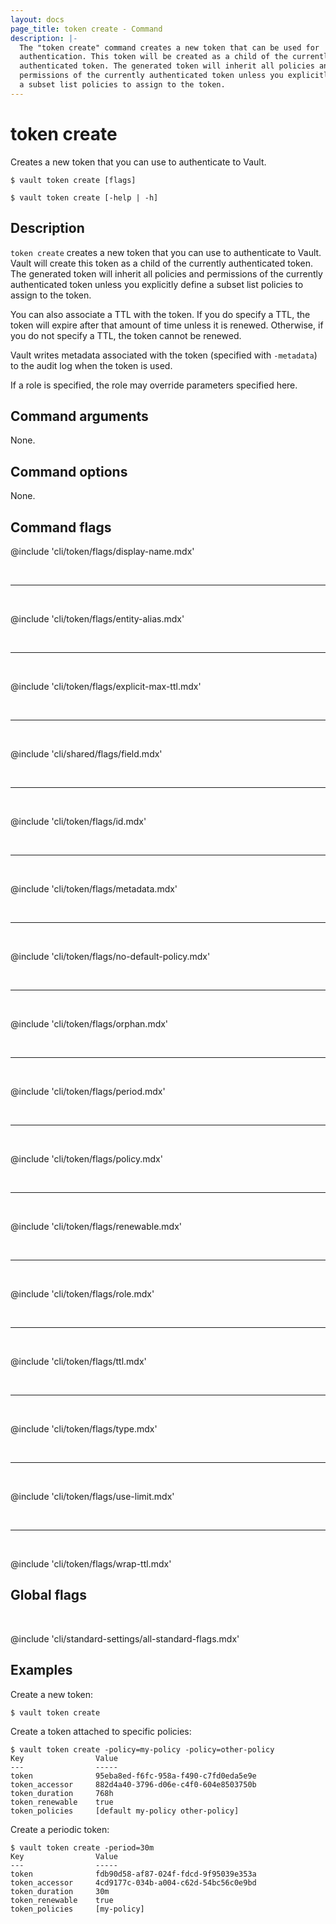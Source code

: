 ```yaml
---
layout: docs
page_title: token create - Command
description: |-
  The "token create" command creates a new token that can be used for
  authentication. This token will be created as a child of the currently
  authenticated token. The generated token will inherit all policies and
  permissions of the currently authenticated token unless you explicitly define
  a subset list policies to assign to the token.
---
```


# token create

Creates a new token that you can use to authenticate to Vault.

<CodeBlockConfig hideClipboard>

```shell-session
$ vault token create [flags]

$ vault token create [-help | -h]
```

</CodeBlockConfig>

## Description

`token create` creates a new token that you can use to authenticate to Vault. 
Vault will create this token as a child of the currently authenticated token. 
The generated token will inherit all policies and permissions of the currently 
authenticated token unless you explicitly define a subset list policies to 
assign to the token.

You can also associate a TTL with the token. If you do specify a TTL, the token 
will expire after that amount of time unless it is renewed. Otherwise, if you 
do not specify a TTL, the token cannot be renewed.

Vault writes metadata associated with the token (specified with `-metadata`) 
to the audit log when the token is used.

If a role is specified, the role may override parameters specified here.

## Command arguments

None.

## Command options

None.

## Command flags

@include 'cli/token/flags/display-name.mdx'

<br /><hr /><br />

@include 'cli/token/flags/entity-alias.mdx'

<br /><hr /><br />

@include 'cli/token/flags/explicit-max-ttl.mdx' 

<br /><hr /><br />

@include 'cli/shared/flags/field.mdx'

<br /><hr /><br />

@include 'cli/token/flags/id.mdx' 

<br /><hr /><br />

@include 'cli/token/flags/metadata.mdx'

<br /><hr /><br />

@include 'cli/token/flags/no-default-policy.mdx'

<br /><hr /><br />

@include 'cli/token/flags/orphan.mdx'

<br /><hr /><br />

@include 'cli/token/flags/period.mdx'

<br /><hr /><br />

@include 'cli/token/flags/policy.mdx'

<br /><hr /><br />

@include 'cli/token/flags/renewable.mdx'

<br /><hr /><br />

@include 'cli/token/flags/role.mdx'

<br /><hr /><br />

@include 'cli/token/flags/ttl.mdx'

<br /><hr /><br />

@include 'cli/token/flags/type.mdx'

<br /><hr /><br />

@include 'cli/token/flags/use-limit.mdx'

<br /><hr /><br />

@include 'cli/token/flags/wrap-ttl.mdx'

## Global flags

<br />

@include 'cli/standard-settings/all-standard-flags.mdx'

## Examples

Create a new token:

```shell-session
$ vault token create
```

Create a token attached to specific policies:

```shell-session
$ vault token create -policy=my-policy -policy=other-policy
Key                Value
---                -----
token              95eba8ed-f6fc-958a-f490-c7fd0eda5e9e
token_accessor     882d4a40-3796-d06e-c4f0-604e8503750b
token_duration     768h
token_renewable    true
token_policies     [default my-policy other-policy]
```

Create a periodic token:

```shell-session
$ vault token create -period=30m
Key                Value
---                -----
token              fdb90d58-af87-024f-fdcd-9f95039e353a
token_accessor     4cd9177c-034b-a004-c62d-54bc56c0e9bd
token_duration     30m
token_renewable    true
token_policies     [my-policy]
```